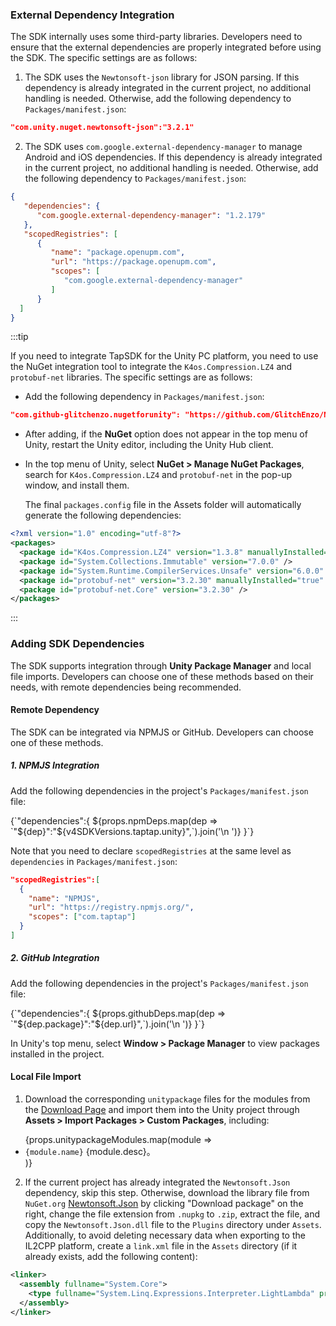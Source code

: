
### External Dependency Integration

The SDK internally uses some third-party libraries. Developers need to ensure that the external dependencies are properly integrated before using the SDK. The specific settings are as follows:

1. The SDK uses the `Newtonsoft-json` library for JSON parsing. If this dependency is already integrated in the current project, no additional handling is needed. Otherwise, add the following dependency to `Packages/manifest.json`:

```json
"com.unity.nuget.newtonsoft-json":"3.2.1"
```

2. The SDK uses `com.google.external-dependency-manager` to manage Android and iOS dependencies. If this dependency is already integrated in the current project, no additional handling is needed. Otherwise, add the following dependency to `Packages/manifest.json`:

```json
{
   "dependencies": {
      "com.google.external-dependency-manager": "1.2.179"
   },
   "scopedRegistries": [
      {
         "name": "package.openupm.com",
         "url": "https://package.openupm.com",
         "scopes": [
            "com.google.external-dependency-manager"
         ]
      }
  ]
}
```

:::tip

If you need to integrate TapSDK for the Unity PC platform, you need to use the NuGet integration tool to integrate the `K4os.Compression.LZ4` and `protobuf-net` libraries. The specific settings are as follows:

- Add the following dependency in `Packages/manifest.json`:
```json
"com.github-glitchenzo.nugetforunity": "https://github.com/GlitchEnzo/NuGetForUnity.git?path=/src/NuGetForUnity"
```
- After adding, if the **NuGet** option does not appear in the top menu of Unity, restart the Unity editor, including the Unity Hub client.
- In the top menu of Unity, select **NuGet > Manage NuGet Packages**, search for `K4os.Compression.LZ4` and `protobuf-net` in the pop-up window, and install them.

  The final `packages.config` file in the Assets folder will automatically generate the following dependencies:
```xml
<?xml version="1.0" encoding="utf-8"?>
<packages>
  <package id="K4os.Compression.LZ4" version="1.3.8" manuallyInstalled="true" />
  <package id="System.Collections.Immutable" version="7.0.0" />
  <package id="System.Runtime.CompilerServices.Unsafe" version="6.0.0" />
  <package id="protobuf-net" version="3.2.30" manuallyInstalled="true" />
  <package id="protobuf-net.Core" version="3.2.30" />
</packages>
```
:::

### Adding SDK Dependencies

The SDK supports integration through **Unity Package Manager** and local file imports. Developers can choose one of these methods based on their needs, with remote dependencies being recommended.

#### Remote Dependency

The SDK can be integrated via NPMJS or GitHub. Developers can choose one of these methods.

##### 1. NPMJS Integration

Add the following dependencies in the project's `Packages/manifest.json` file:

<CodeBlock language="json">
  {`"dependencies":{
    ${props.npmDeps.map(dep => `"${dep}":"${v4SDKVersions.taptap.unity}",`).join('\n    ')}
}`}
</CodeBlock>

Note that you need to declare `scopedRegistries` at the same level as `dependencies` in `Packages/manifest.json`:

```json
"scopedRegistries":[
  {
    "name": "NPMJS",
    "url": "https://registry.npmjs.org/",
    "scopes": ["com.taptap"]
  }
]
```

##### 2. GitHub Integration

Add the following dependencies in the project's `Packages/manifest.json` file:

<CodeBlock language="json">
 {`"dependencies":{
   ${props.githubDeps.map(dep => `"${dep.package}":"${dep.url}",`).join('\n   ')}
 }`}
</CodeBlock>

In Unity's top menu, select **Window > Package Manager** to view packages installed in the project.

#### Local File Import

1. Download the corresponding `unitypackage` files for the modules from the [Download Page](/tap-download) and import them into the Unity project through **Assets > Import Packages > Custom Packages**, including:

  <ul>
    {props.unitypackageModules.map(module => <li><code>{module.name}</code> {module.desc}。</li>)}
  </ul>

2. If the current project has already integrated the `Newtonsoft.Json` dependency, skip this step. Otherwise, download the library file from `NuGet.org` [Newtonsoft.Json](https://www.nuget.org/packages/Newtonsoft.Json) by clicking "Download package" on the right, change the file extension from `.nupkg` to `.zip`, extract the file, and copy the `Newtonsoft.Json.dll` file to the `Plugins` directory under `Assets`. Additionally, to avoid deleting necessary data when exporting to the IL2CPP platform, create a `link.xml` file in the `Assets` directory (if it already exists, add the following content):

```xml
<linker>
  <assembly fullname="System.Core">
    <type fullname="System.Linq.Expressions.Interpreter.LightLambda" preserve="all" />
  </assembly>
</linker>
```